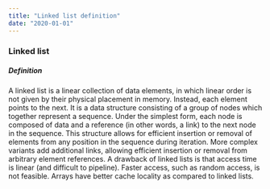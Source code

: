 ```yaml
---
title: "Linked list definition"
date: "2020-01-01"
---
```


### Linked list

##### Definition

A linked list is a linear collection of data elements, in which linear order is not given by their physical placement in memory. Instead, each element points to the next. It is a data structure consisting of a group of nodes which together represent a sequence. Under the simplest form, each node is composed of data and a reference (in other words, a link) to the next node in the sequence. This structure allows for efficient insertion or removal of elements from any position in the sequence during iteration. More complex variants add additional links, allowing efficient insertion or removal from arbitrary element references. A drawback of linked lists is that access time is linear (and difficult to pipeline). Faster access, such as random access, is not feasible. Arrays have better cache locality as compared to linked lists.

